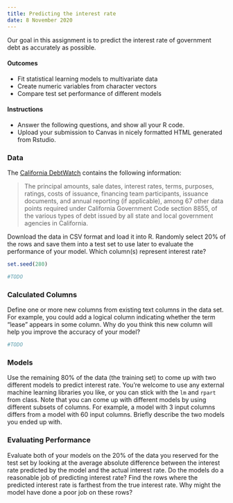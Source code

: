 ```yaml
---
title: Predicting the interest rate
date: 8 November 2020
---
```


Our goal in this assignment is to predict the interest rate of government debt as accurately as possible.


#### Outcomes

- Fit statistical learning models to multivariate data
- Create numeric variables from character vectors
- Compare test set performance of different models


#### Instructions

- Answer the following questions, and show all your R code.
- Upload your submission to Canvas in nicely formatted HTML generated from Rstudio.


### Data

The [California DebtWatch](https://data.debtwatch.treasurer.ca.gov/Raw-Data/CDA-ALL-Raw/x7jp-pweb) contains the following information:

> The principal amounts, sale dates, interest rates, terms, purposes, ratings, costs of issuance, financing team participants, issuance documents, and annual reporting (if applicable), among 67 other data points required under California Government Code section 8855, of the various types of debt issued by all state and local government agencies in California.

Download the data in CSV format and load it into R.
Randomly select 20% of the rows and save them into a test set to use later to evaluate the performance of your model.
Which column(s) represent interest rate?


```r
set.seed(280)

#TODO
```


### Calculated Columns

Define one or more new columns from existing text columns in the data set.
For example, you could add a logical column indicating whether the term "lease" appears in some column.
Why do you think this new column will help you improve the accuracy of your model?

```r
#TODO
```


### Models

Use the remaining 80% of the data (the training set) to come up with two different models to predict interest rate.
You're welcome to use any external machine learning libraries you like, or you can stick with the `lm` and `rpart` from class.
Note that you can come up with different models by using different subsets of columns.
For example, a model with 3 input columns differs from a model with 60 input columns.
Briefly describe the two models you ended up with.


### Evaluating Performance

Evaluate both of your models on the 20% of the data you reserved for the test set by looking at the average absolute difference between the interest rate predicted by the model and the actual interest rate.
Do the models do a reasonable job of predicting interest rate?
Find the rows where the predicted interest rate is farthest from the true interest rate.
Why might the model have done a poor job on these rows?